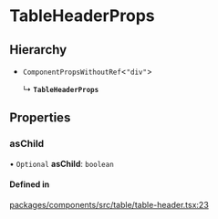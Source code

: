# TableHeaderProps

## Hierarchy

- `ComponentPropsWithoutRef`\<`"div"`\>

  ↳ **`TableHeaderProps`**

## Properties

### asChild

• `Optional` **asChild**: `boolean`

#### Defined in

[packages/components/src/table/table-header.tsx:23](https://github.com/vtex/shoreline/blob/0b6f8d7fa/packages/components/src/table/table-header.tsx#L23)

